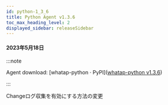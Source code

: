 ```yaml
---
id: python-1_3_6
title: Python Agent v1.3.6
toc_max_heading_level: 2
displayed_sidebar: releaseSidebar
---
```



#### 2023年5月18日

:::note

Agent download: [whatap-python · PyPI]([whatap-python v1.3.6](https://pypi.org/project/whatap-python/1.3.6/))

:::

<p><Status>Change</Status>ログ収集を有効にする方法の変更</p>
